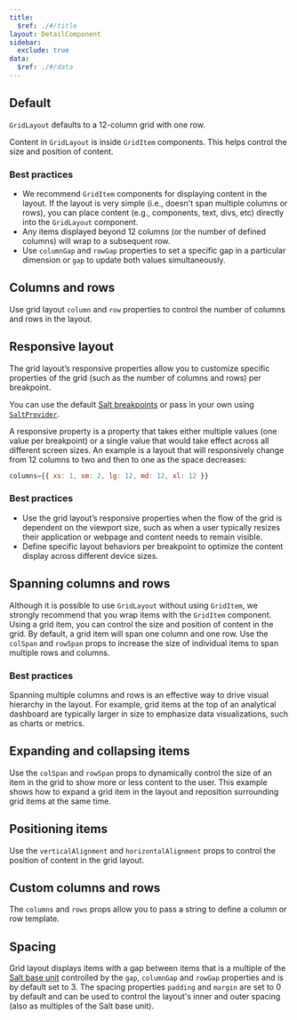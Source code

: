 ```yaml
---
title:
  $ref: ./#/title
layout: DetailComponent
sidebar:
  exclude: true
data:
  $ref: ./#/data
---
```


## Default

`GridLayout` defaults to a 12-column grid with one row.

Content in `GridLayout` is inside `GridItem` components. This helps control the size and position of content.

### Best practices

- We recommend `GridItem` components for displaying content in the layout. If the layout is very simple (i.e., doesn't span multiple columns or rows), you can place content (e.g., components, text, divs, etc) directly into the `GridLayout` component.
- Any items displayed beyond 12 columns (or the number of defined columns) will wrap to a subsequent row.
- Use `columnGap` and `rowGap` properties to set a specific gap in a particular dimension or `gap` to update both values simultaneously.

<LivePreview componentName="grid-layout" exampleName="Default" />

## Columns and rows

Use grid layout `column` and `row` properties to control the number of columns and rows in the layout.

<LivePreview componentName="grid-layout" exampleName="ColumnsAndRows" />

## Responsive layout

The grid layout’s responsive properties allow you to customize specific properties of the grid (such as the number of columns and rows) per breakpoint.

You can use the default [Salt breakpoints](/salt/foundations/responsiveness#breakpoints) or pass in your own using [`SaltProvider`](/salt/components/salt-provider).

A responsive property is a property that takes either multiple values (one value per breakpoint) or a single value that would take effect across all different screen sizes. An example is a layout that will responsively change from 12 columns to two and then to one as the space decreases:

```js
columns={{ xs: 1, sm: 2, lg: 12, md: 12, xl: 12 }}
```

### Best practices

- Use the grid layout’s responsive properties when the flow of the grid is dependent on the viewport size, such as when a user typically resizes their application or webpage and content needs to remain visible.
- Define specific layout behaviors per breakpoint to optimize the content display across different device sizes.

<LivePreview componentName="grid-layout" exampleName="ResponsiveLayout" />

## Spanning columns and rows

Although it is possible to use `GridLayout` without using `GridItem`, we strongly recommend that you wrap items with the `GridItem` component. Using a grid item, you can control the size and position of content in the grid. By default, a grid item will span one column and one row. Use the `colSpan` and `rowSpan` props to increase the size of individual items to span multiple rows and columns.

### Best practices

Spanning multiple columns and rows is an effective way to drive visual hierarchy in the layout. For example, grid items at the top of an analytical dashboard are typically larger in size to emphasize data visualizations, such as charts or metrics.

<LivePreview componentName="grid-layout" exampleName="SpanningColumnsAndRows" />

## Expanding and collapsing items

Use the `colSpan` and `rowSpan` props to dynamically control the size of an item in the grid to show more or less content to the user. This example shows how to expand a grid item in the layout and reposition surrounding grid items at the same time.

<LivePreview
  componentName="grid-layout"
  exampleName="ExpandingAndCollapsingItems"
/>

## Positioning items

Use the `verticalAlignment` and `horizontalAlignment` props to control the position of content in the grid layout.

<LivePreview componentName="grid-layout" exampleName="PositioningItems" />

## Custom columns and rows

The `columns` and `rows` props allow you to pass a string to define a column or row template.

<LivePreview componentName="grid-layout" exampleName="CustomColumnsAndRows" />

## Spacing

Grid layout displays items with a gap between items that is a multiple of the [Salt base unit](/salt/foundations/spacing) controlled by the `gap`, `columnGap` and `rowGap` properties and is by default set to 3.
The spacing properties `padding` and `margin` are set to 0 by default and can be used to control the layout's inner and outer spacing (also as multiples of the Salt base unit).

<LivePreview componentName="grid-layout" exampleName="Spacing" />
